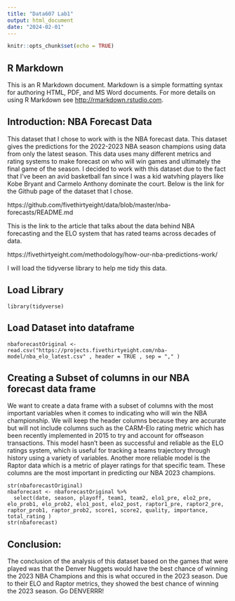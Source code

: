 ```yaml
---
title: "Data607 Lab1"
output: html_document
date: "2024-02-01"
---
```


```r
knitr::opts_chunk$set(echo = TRUE)
```

## R Markdown

This is an R Markdown document. Markdown is a simple formatting syntax for authoring HTML, PDF, and MS Word documents. For more details on using R Markdown see <http://rmarkdown.rstudio.com>.

## Introduction: NBA Forecast Data 

This dataset that I chose to work with is the NBA forecast data. This dataset gives the predictions for the 2022-2023 NBA season champions using data from only the latest season. This data uses many different metrics and rating systems to make forecast on who will win games and ultimately the final game of the season. I decided to work with this dataset due to the fact that I've been an avid basketball fan since I was a kid watvhing players like Kobe Bryant and Carmelo Anthony dominate the court. Below is the link for the Github page of the dataset that I chose.   

https://github.com/fivethirtyeight/data/blob/master/nba-forecasts/README.md

This is the link to the article that talks about the data behind NBA forecasting and the ELO system that has rated teams across decades of data.

https://fivethirtyeight.com/methodology/how-our-nba-predictions-work/

I will load the tidyverse library to help me tidy this data.

## Load Library

```{}
library(tidyverse)
```

## Load Dataset into dataframe

```Load

nbaforecastOriginal <-read.csv("https://projects.fivethirtyeight.com/nba-model/nba_elo_latest.csv" , header = TRUE , sep = "," )

```

## Creating a Subset of columns in our NBA forecast data frame

We want to create a data frame with a subset of columns with the most important variables when it comes to indicating who will win the NBA championship. We will keep the header columns because they are accurate but will not include columns such as the CARM-Elo rating metric which has been recently implemented in 2015 to try and account for offseason transactions. This model hasn't been as successful and reliable as the ELO ratings system, which is useful for tracking a teams trajectory through history using a variety of variables. Another more reliable model is the Raptor data which is a metric of player ratings for that specific team. These columns are the most important in predicting our NBA 2023 champions.

```Subset
str(nbaforecastOriginal)
nbaforecast <- nbaforecastOriginal %>%
  select(date, season, playoff, team1, team2, elo1_pre, elo2_pre, elo_prob1, elo_prob2, elo1_post, elo2_post, raptor1_pre, raptor2_pre, raptor_prob1, raptor_prob2, score1, score2, quality, importance, total_rating )
str(nbaforecast)
```

## Conclusion: 
The conclusion of the analysis of this dataset based on the games that were played was that the Denver Nuggets would have  the best chance of winning the 2023 NBA Champions and this is what occured in the 2023 season. Due to their ELO and Raptor metrics, they showed the best chance of winning the 2023 season. Go DENVERRR!
